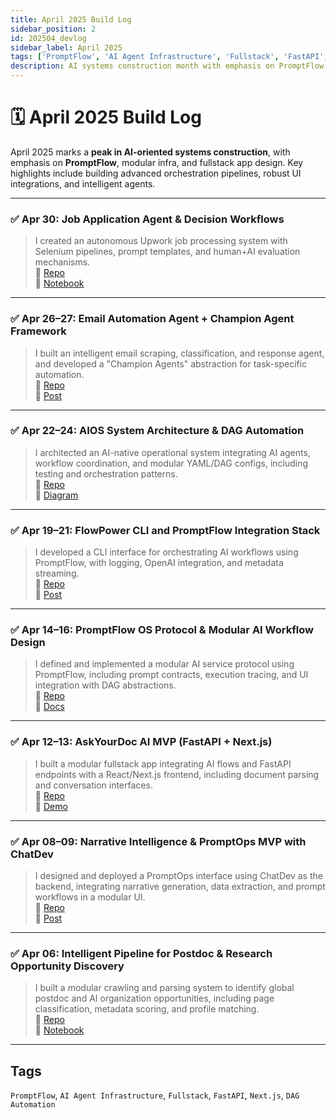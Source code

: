 ```yaml
---
title: April 2025 Build Log
sidebar_position: 2
id: 202504_devlog
sidebar_label: April 2025
tags: ['PromptFlow', 'AI Agent Infrastructure', 'Fullstack', 'FastAPI', 'Next.js', 'DAG Automation']
description: AI systems construction month with emphasis on PromptFlow, modular infra, and fullstack app design.
---
```



<Head>
	<script type="application/ld+json">
		{`{
      "@context": "https://schema.org",
      "@type": "BlogPosting",
        "headline": "April 2025 Build Log",
        "description": "AI systems construction month with emphasis on PromptFlow, modular infra, and fullstack app design.",
        "author": {
          "@type": "Person",
          "name": "Matías Iglesias"
        },
        "datePublished": "2025-04-01",
        "dateModified": "2025-04-30",
        "url": "https://main.matuteiglesias.link/docs/BuildLog/202504_devlog",
        "publisher": {
          "@type": "Organization",
          "name": "Matías Iglesias",
          "logo": {
            "@type": "ImageObject",
            "url": "https://main.matuteiglesias.link/icons/android-icon-192x192.png"
          }
        },
        "keywords": ["PromptFlow", "AI Agent Infrastructure", "Fullstack", "FastAPI", "Next.js", "DAG Automation"]
    }`}
	</script>
</Head>

# 🗓️ April 2025 Build Log

April 2025 marks a **peak in AI-oriented systems construction**, with emphasis on **PromptFlow**, modular infra, and fullstack app design. Key highlights include building advanced orchestration pipelines, robust UI integrations, and intelligent agents.

---

### ✅ Apr 30: Job Application Agent & Decision Workflows

> I created an autonomous Upwork job processing system with Selenium pipelines, prompt templates, and human+AI evaluation mechanisms.  
> 🔗 [Repo](/repos/upwork-agentflow/)  
> 🔗 [Notebook](/repos/upwork-agentflow/job_decision_system.ipynb)

---

### ✅ Apr 26–27: Email Automation Agent + Champion Agent Framework

> I built an intelligent email scraping, classification, and response agent, and developed a "Champion Agents" abstraction for task-specific automation.  
> 🔗 [Repo](/repos/emailwatcher-agents/)  
> 🔗 [Post](https://example.com/email-as-a-platform)

---

### ✅ Apr 22–24: AIOS System Architecture & DAG Automation

> I architected an AI-native operational system integrating AI agents, workflow coordination, and modular YAML/DAG configs, including testing and orchestration patterns.  
> 🔗 [Repo](/repos/aios-dag/)  
> 🔗 [Diagram](/repos/aios-dag/aios_flow_map.png)

---

### ✅ Apr 19–21: FlowPower CLI and PromptFlow Integration Stack

> I developed a CLI interface for orchestrating AI workflows using PromptFlow, with logging, OpenAI integration, and metadata streaming.  
> 🔗 [Repo](/repos/flowpower-cli/)  
> 🔗 [Post](https://example.com/cli-first-ai-orchestration)

---

### ✅ Apr 14–16: PromptFlow OS Protocol & Modular AI Workflow Design

> I defined and implemented a modular AI service protocol using PromptFlow, including prompt contracts, execution tracing, and UI integration with DAG abstractions.  
> 🔗 [Repo](/repos/promptflow-os/)  
> 🔗 [Docs](/repos/promptflow-os/promptflow_protocol.md)

---

### ✅ Apr 12–13: AskYourDoc AI MVP (FastAPI + Next.js)

> I built a modular fullstack app integrating AI flows and FastAPI endpoints with a React/Next.js frontend, including document parsing and conversation interfaces.  
> 🔗 [Repo](/repos/askyourdoc-ai/)  
> 🔗 [Demo](https://askyourdoc.matuteiglesias.link)

---

### ✅ Apr 08–09: Narrative Intelligence & PromptOps MVP with ChatDev

> I designed and deployed a PromptOps interface using ChatDev as the backend, integrating narrative generation, data extraction, and prompt workflows in a modular UI.  
> 🔗 [Repo](/repos/promptops-mvp/)  
> 🔗 [Post](https://example.com/narrative-intelligence)

---

### ✅ Apr 06: Intelligent Pipeline for Postdoc & Research Opportunity Discovery

> I built a modular crawling and parsing system to identify global postdoc and AI organization opportunities, including page classification, metadata scoring, and profile matching.  
> 🔗 [Repo](/repos/opportunity-discovery-pipeline/)  
> 🔗 [Notebook](/repos/opportunity-discovery-pipeline/research_scraper_flow.ipynb)

---

## Tags

`PromptFlow`, `AI Agent Infrastructure`, `Fullstack`, `FastAPI`, `Next.js`, `DAG Automation`
